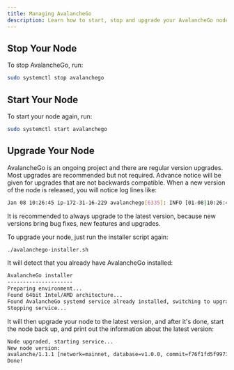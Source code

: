 ```yaml
---
title: Managing AvalancheGo
description: Learn how to start, stop and upgrade your AvalancheGo node
---
```


## Stop Your Node

To stop AvalancheGo, run:

```bash
sudo systemctl stop avalanchego
```

## Start Your Node

To start your node again, run:

```bash
sudo systemctl start avalanchego
```

## Upgrade Your Node

AvalancheGo is an ongoing project and there are regular version upgrades. Most upgrades are recommended but not required. Advance notice will be given for upgrades that are not backwards compatible. When a new version of the node is released, you will notice log lines like:

```bash
Jan 08 10:26:45 ip-172-31-16-229 avalanchego[6335]: INFO [01-08|10:26:45] avalanchego/network/peer.go#526: beacon 9CkG9MBNavnw7EVSRsuFr7ws9gascDQy3 attempting to connect with newer version avalanche/1.1.1. You may want to update your client
```

It is recommended to always upgrade to the latest version, because new versions bring bug fixes, new features and upgrades.

To upgrade your node, just run the installer script again:

```bash
./avalanchego-installer.sh
```

It will detect that you already have AvalancheGo installed:

```bash
AvalancheGo installer
---------------------
Preparing environment...
Found 64bit Intel/AMD architecture...
Found AvalancheGo systemd service already installed, switching to upgrade mode.
Stopping service...
```

It will then upgrade your node to the latest version, and after it's done, start the node back up, and print out the information about the latest version:

```bash
Node upgraded, starting service...
New node version:
avalanche/1.1.1 [network=mainnet, database=v1.0.0, commit=f76f1fd5f99736cf468413bbac158d6626f712d2]
Done!
```
